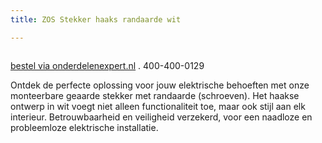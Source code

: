 ```yaml
---
title: ZOS Stekker haaks randaarde wit

---
```



<Image src={imageProduct} width={imageProduct.width} alt="" />

[bestel via onderdelenexpert.nl](https://www.onderdelenexpert.nl/zos-stekker-haaks-randaarde-wit-61313)
.
400-400-0129

Ontdek de perfecte oplossing voor jouw elektrische behoeften met onze monteerbare geaarde stekker met randaarde (schroeven). Het haakse ontwerp in wit voegt niet alleen functionaliteit toe, maar ook stijl aan elk interieur. Betrouwbaarheid en veiligheid verzekerd, voor een naadloze en probleemloze elektrische installatie.
